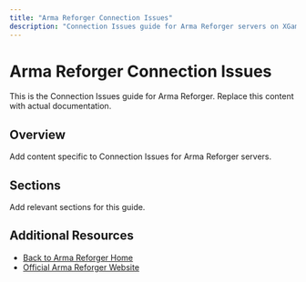 ```yaml
---
title: "Arma Reforger Connection Issues"
description: "Connection Issues guide for Arma Reforger servers on XGamingServer"
---
```


# Arma Reforger Connection Issues

This is the Connection Issues guide for Arma Reforger. Replace this content with actual documentation.

## Overview

Add content specific to Connection Issues for Arma Reforger servers.

## Sections

Add relevant sections for this guide.

## Additional Resources

- [Back to Arma Reforger Home](./index)
- [Official Arma Reforger Website](https://example.com)
